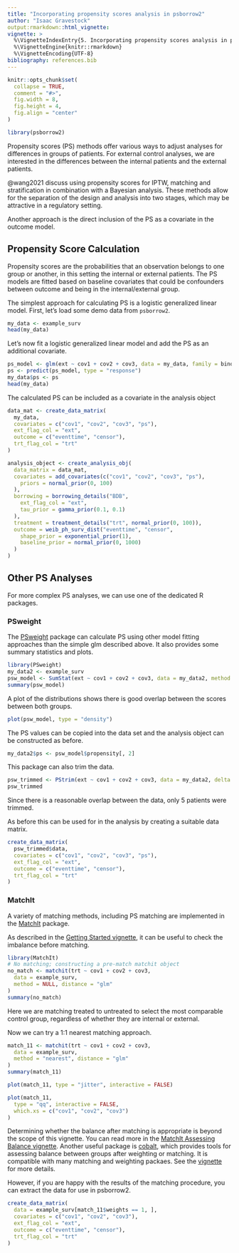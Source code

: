 ```yaml
---
title: "Incorporating propensity scores analysis in psborrow2"
author: "Isaac Gravestock"
output:rmarkdown::html_vignette:
vignette: >
  %\VignetteIndexEntry{5. Incorporating propensity scores analysis in psborrow2}
  %\VignetteEngine{knitr::rmarkdown}
  %\VignetteEncoding{UTF-8}
bibliography: references.bib
---
```


```r
knitr::opts_chunk$set(
  collapse = TRUE,
  comment = "#>",
  fig.width = 8,
  fig.height = 4,
  fig.align = "center"
)
```

```r
library(psborrow2)
```

Propensity scores (PS) methods offer various ways to adjust analyses for differences in groups of patients. For external control analyses, we are interested in the differences between the internal patients and the external patients.

@wang2021 discuss using propensity scores for IPTW, matching and stratification in combination with a Bayesian analysis. These methods allow for the separation of the design and analysis into two stages, which may be attractive in a regulatory setting.

Another approach is the direct inclusion of the PS as a covariate in the outcome model.

## Propensity Score Calculation

Propensity scores are the probabilities that an observation belongs to one group or another, in this setting the internal or external patients. The PS models are fitted based on baseline covariates that could be confounders between outcome and being in the internal/external group.

The simplest approach for calculating PS is a logistic generalized linear model.
First, let's load some demo data from `psborrow2`.

```r
my_data <- example_surv
head(my_data)
```

Let's now fit a logistic generalized linear model and add the PS
as an additional covariate.
```r
ps_model <- glm(ext ~ cov1 + cov2 + cov3, data = my_data, family = binomial)
ps <- predict(ps_model, type = "response")
my_data$ps <- ps
head(my_data)
```

The calculated PS can be included as a covariate in the analysis object

```r
data_mat <- create_data_matrix(
  my_data,
  covariates = c("cov1", "cov2", "cov3", "ps"),
  ext_flag_col = "ext",
  outcome = c("eventtime", "censor"),
  trt_flag_col = "trt"
)

analysis_object <- create_analysis_obj(
  data_matrix = data_mat,
  covariates = add_covariates(c("cov1", "cov2", "cov3", "ps"),
    priors = normal_prior(0, 100)
  ),
  borrowing = borrowing_details("BDB",
    ext_flag_col = "ext",
    tau_prior = gamma_prior(0.1, 0.1)
  ),
  treatment = treatment_details("trt", normal_prior(0, 100)),
  outcome = weib_ph_surv_dist("eventtime", "censor",
    shape_prior = exponential_prior(1),
    baseline_prior = normal_prior(0, 1000)
  )
)
```

## Other PS Analyses

For more complex PS analyses, we can use one of the dedicated R packages.

### PSweight

The [PSweight](https://cran.r-project.org/package=PSweight) package can calculate PS using other model fitting approaches than the simple glm described above. It also provides some summary statistics and plots.

```r
library(PSweight)
my_data2 <- example_surv
psw_model <- SumStat(ext ~ cov1 + cov2 + cov3, data = my_data2, method = "gbm")
summary(psw_model)
```

A plot of the distributions shows there is good overlap between the scores between both groups.

```r
plot(psw_model, type = "density")
```

The PS values can be copied into the data set and the analysis object can be constructed as before.

```r
my_data2$ps <- psw_model$propensity[, 2]
```

This package can also trim the data.

```r
psw_trimmed <- PStrim(ext ~ cov1 + cov2 + cov3, data = my_data2, delta = 0.1)
psw_trimmed
```

Since there is a reasonable overlap between the data, only 5 patients were trimmed.

As before this can be used for in the analysis by creating a suitable data matrix.

```r
create_data_matrix(
  psw_trimmed$data,
  covariates = c("cov1", "cov2", "cov3", "ps"),
  ext_flag_col = "ext",
  outcome = c("eventtime", "censor"),
  trt_flag_col = "trt"
)
```

### MatchIt

A variety of matching methods, including PS matching are implemented in the [MatchIt](https://cran.r-project.org/package=MatchIt) package.

As described in the [Getting Started vignette](https://cran.r-project.org/web/packages/MatchIt/vignettes/MatchIt.html), it can be useful to check the imbalance before matching.

```r
library(MatchIt)
# No matching; constructing a pre-match matchit object
no_match <- matchit(trt ~ cov1 + cov2 + cov3,
  data = example_surv,
  method = NULL, distance = "glm"
)
summary(no_match)
```

Here we are matching treated to untreated to select the most comparable control group, regardless of whether they are internal or external.

Now we can try a 1:1 nearest matching approach.

```r
match_11 <- matchit(trt ~ cov1 + cov2 + cov3,
  data = example_surv,
  method = "nearest", distance = "glm"
)
summary(match_11)
```

```r
plot(match_11, type = "jitter", interactive = FALSE)
```

```r
plot(match_11,
  type = "qq", interactive = FALSE,
  which.xs = c("cov1", "cov2", "cov3")
)
```

Determining whether the balance after matching is appropriate is beyond the scope of this vignette. You can read more in the [MatchIt Assessing Balance vignette](https://cran.r-project.org/web/packages/MatchIt/vignettes/assessing-balance.html). Another useful package is [cobalt](https://cran.r-project.org/package=cobalt), which provides tools for assessing balance between groups after weighting or matching. It is compatible with many matching and weighting packaes. See the [vignette](https://cran.r-project.org/web/packages/cobalt/vignettes/cobalt.html) for more details.

However, if you are happy with the results of the matching procedure, you can extract the data for use in psborrow2.

```r
create_data_matrix(
  data = example_surv[match_11$weights == 1, ],
  covariates = c("cov1", "cov2", "cov3"),
  ext_flag_col = "ext",
  outcome = c("eventtime", "censor"),
  trt_flag_col = "trt"
)
```

